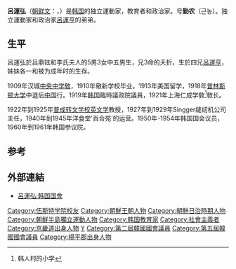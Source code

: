 {{roughtranslation|time=2020-06-20}}
{{Infobox Korean name
|hangul=여운홍
|hanja=呂運弘
|rr=Yeo Un-hong
|mr=Yǒ Unhǒng
|hangulho=근농
|hanjaho=勤农
|rrho=Geun-rong
|mrho=Keunnong}}

'''呂運弘'''（[[朝鲜文|朝鲜文]]：{{lang|ko|여운홍}}，{{bd|1891年|9月1日|1973年|2月3日|K}}）是[[韩国|韩国]]的独立運動家，教育者和政治家。号'''勤农'''（근농）。独立運動家和政治家[[呂運亨|呂運亨]]的弟弟。

==生平==
呂運弘於吕鼎铉和李氏夫人的5男3女中五男生，兄3命的夭折，生於四兄[[呂運亨|呂運亨]]，姊妹各一和被为成年时的生存。 

1909年汉城[[中央中学敎|中央中学敎]]，1910年儆新学校毕业。1913年美国留学，1918年[[普林斯顿大学|普林斯顿大学]]中退后[[中国|中国]]行。1919年[[韩国|韩国]]臨時議政院議員，1921年上海仁成学敎<ref>韩人村的小学</ref>敎长。 

1922年到1925年[[高麗大學|普成转文学校]][[英文学|英文学]]教授，1927年到1929年Singger缝纫机公司主任，1940年到1945年洋食堂'百合苑'的运营。1950年-1954年韩国国会议员，1960年到1961年韩国参议院。

== 参考 ==
<references/>

== 外部連結 ==
{{commons|Category:Yuh Woon-Hong|呂運弘}}
{{wikiquote}}
* [http://www.rokps.or.kr/profile_result_ok.asp?num=234 呂運弘:韩国国會]{{dead link|date=2017年12月 |bot=InternetArchiveBot |fix-attempted=yes }}

{{Korea-bio-stub}}
{{DEFAULTSORT:L}}
[[Category:伍斯特学院校友|Category:伍斯特学院校友]]
[[Category:朝鮮王朝人物|Category:朝鮮王朝人物]]
[[Category:朝鮮日治時期人物|Category:朝鮮日治時期人物]]
[[Category:朝鮮半島獨立運動人物|Category:朝鮮半島獨立運動人物]]
[[Category:韩国教育家|Category:韩国教育家]]
[[Category:社會主義者|Category:社會主義者]]
[[Category:京畿道出身人物|Category:京畿道出身人物]]
[[Category:呂姓|Y]]
[[Category:第二屆韓國國會議員|Category:第二屆韓國國會議員]]
[[Category:第五屆韓國國會議員|Category:第五屆韓國國會議員]]
[[Category:楊平郡出身人物|Category:楊平郡出身人物]]